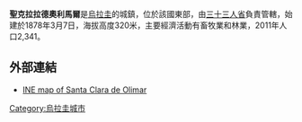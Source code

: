 '''聖克拉拉德奧利馬爾'''是[[烏拉圭|烏拉圭]]的城鎮，位於該國東部，由[[三十三人省|三十三人省]]負責管轄，始建於1878年3月7日，海拔高度320米，主要經濟活動有畜牧業和林業，2011年人口2,341。

==外部連結==
*[https://web.archive.org/web/20121010053253/http://www.ine.gub.uy/mapas/censos2011/para%20colgar%20en%20web/pdf/19_UYTT/Localidades/A2H_19521%20Santa%20Clara%20de%20Olimar.pdf INE map of Santa Clara de Olimar]

{{Uruguay-geo-stub}}
[[Category:烏拉圭城市|Category:烏拉圭城市]]